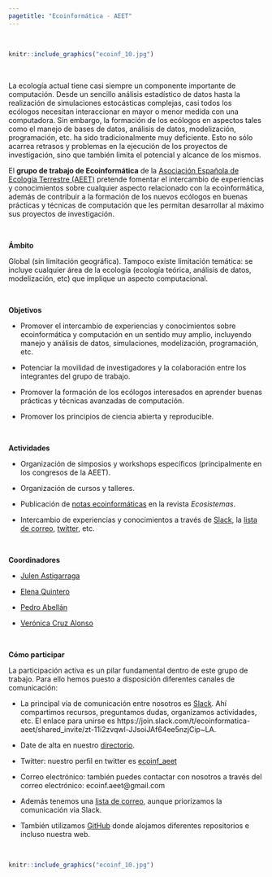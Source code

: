 ```yaml
---
pagetitle: "Ecoinformática - AEET"
---
```


<br>

```r
knitr::include_graphics("ecoinf_10.jpg")
```

<br>

La ecología actual tiene casi siempre un componente importante de computación. Desde un sencillo análisis estadístico de datos hasta la realización de simulaciones estocásticas complejas, casi todos los ecólogos necesitan interaccionar en mayor o menor medida con una computadora. Sin embargo, la formación de los ecólogos en aspectos tales como el manejo de bases de datos, análisis de datos, modelización, programación, etc. ha sido tradicionalmente muy deficiente. Esto no sólo acarrea retrasos y problemas en la ejecución de los proyectos de investigación, sino que también limita el potencial y alcance de los mismos.
 
El **grupo de trabajo de Ecoinformática** de la [Asociación Española de Ecología Terrestre (AEET)](www.aeet.org) pretende fomentar el intercambio de experiencias y conocimientos sobre cualquier aspecto relacionado con la ecoinformática, además de contribuir a la formación de los nuevos ecólogos en buenas prácticas y técnicas de computación que les permitan desarrollar al máximo sus proyectos de investigación.

<br>
 
**Ámbito**

Global (sin limitación geográfica). Tampoco existe limitación temática: se incluye cualquier área de la ecología (ecología teórica, análisis de datos, modelización, etc) que implique un aspecto computacional.

<br>

**Objetivos**

- Promover el intercambio de experiencias y conocimientos sobre ecoinformática y computación en un sentido muy amplio, incluyendo manejo y análisis de datos, simulaciones, modelización, programación, etc.

- Potenciar la movilidad de investigadores y la colaboración entre los integrantes del grupo de trabajo.

- Promover la formación de los ecólogos interesados en aprender buenas prácticas y técnicas avanzadas de computación.

- Promover los principios de ciencia abierta y reproducible. 

<br>

**Actividades**

- Organización de simposios y workshops específicos (principalmente en los congresos de la AEET).

- Organización de cursos y talleres.

- Publicación de [notas ecoinformáticas](notas-ecoinformaticas.html) en la revista *Ecosistemas*.

- Intercambio de experiencias y conocimientos a través de [Slack](https://ecoinformatica-aeet.slack.com), la [lista de correo](https://groups.google.com/forum/#!forum/ecoinformatica_aeet), [twitter](https://twitter.com/ecoinf_aeet), etc.

<br>

**Coordinadores**

- [Julen Astigarraga](https://twitter.com/j_astigarraga)

- [Elena Quintero](https://twitter.com/elequinter)

- [Pedro Abellán](https://pedroabellan.wordpress.com/) 

- [Verónica Cruz Alonso](https://twitter.com/veruitter) 


<br>

**Cómo participar**

La participación activa es un pilar fundamental dentro de este grupo de trabajo. Para ello hemos puesto a disposición diferentes canales de comunicación:

- La principal vía de comunicación entre nosotros es [Slack](https://ecoinformatica-aeet.slack.com). Ahí compartimos recursos, preguntamos dudas, organizamos actividades, etc. El enlace para unirse es https://join.slack.com/t/ecoinformatica-aeet/shared_invite/zt-11i2zvqwl-JJsoiJAf64ee5nzjCip~LA.

- Date de alta en nuestro [directorio](miembros.html). 

- Twitter: nuestro perfil en twitter es [ecoinf_aeet](https://twitter.com/ecoinf_aeet)

- Correo electrónico: también puedes contactar con nosotros a través del correo electrónico: ecoinf.aeet@gmail.com

- Además tenemos una [lista de correo](https://groups.google.com/forum/#!forum/ecoinformatica_aeet), aunque priorizamos la comunicación via Slack. 

- También utilizamos [GitHub](https://github.com/ecoinfaeet) donde alojamos diferentes repositorios e incluso nuestra web.




<br>

```r
knitr::include_graphics("ecoinf_10.jpg")
```
